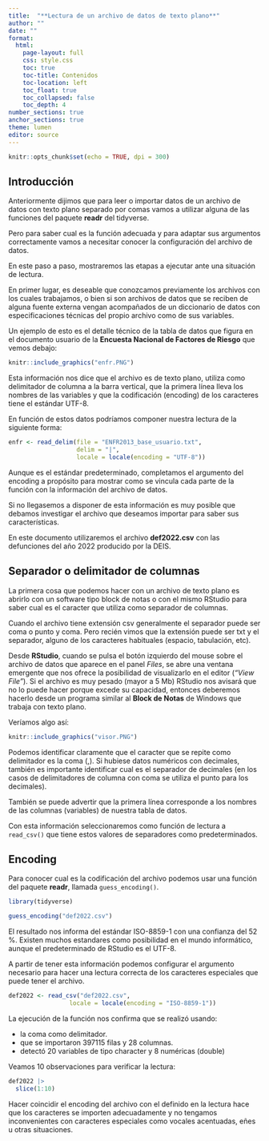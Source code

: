 ```yaml
---
title:  "**Lectura de un archivo de datos de texto plano**"
author: ""
date: ""
format:
  html:
    page-layout: full
    css: style.css
    toc: true
    toc-title: Contenidos
    toc-location: left
    toc_float: true
    toc_collapsed: false
    toc_depth: 4
number_sections: true
anchor_sections: true
theme: lumen
editor: source
---
```


```r
knitr::opts_chunk$set(echo = TRUE, dpi = 300)
```


## Introducción

Anteriormente dijimos que para leer o importar datos de un archivo de datos con texto plano separado por comas vamos a utilizar alguna de las funciones del paquete **readr** del tidyverse.

Pero para saber cual es la función adecuada y para adaptar sus argumentos correctamente vamos a necesitar conocer la configuración del archivo de datos.

En este paso a paso, mostraremos las etapas a ejecutar ante una situación de lectura.

En primer lugar, es deseable que conozcamos previamente los archivos con los cuales trabajamos, o bien si son archivos de datos que se reciben de alguna fuente externa vengan acompañados de un diccionario de datos con especificaciones técnicas del propio archivo como de sus variables.

Un ejemplo de esto es el detalle técnico de la tabla de datos que figura en el documento usuario de la **Encuesta Nacional de Factores de Riesgo** que vemos debajo:

```r
knitr::include_graphics("enfr.PNG")
```

Esta información nos dice que el archivo es de texto plano, utiliza como delimitador de columna a la barra vertical, que la primera línea lleva los nombres de las variables y que la codificación (encoding) de los caracteres tiene el estándar UTF-8.

En función de estos datos podríamos componer nuestra lectura de la siguiente forma:

```r
enfr <- read_delim(file = "ENFR2013_base_usuario.txt", 
                   delim = "|", 
                   locale = locale(encoding = "UTF-8"))
```

Aunque es el estándar predeterminado, completamos el argumento del encoding a propósito para mostrar como se vincula cada parte de la función con la información del archivo de datos.

Si no llegasemos a disponer de esta información es muy posible que debamos investigar el archivo que deseamos importar para saber sus características.

En este documento utilizaremos el archivo **def2022.csv** con las defunciones del año 2022 producido por la DEIS.

## Separador o delimitador de columnas

La primera cosa que podemos hacer con un archivo de texto plano es abrirlo con un software tipo block de notas o con el mismo RStudio para saber cual es el caracter que utiliza como separador de columnas. 

Cuando el archivo tiene extensión csv generalmente el separador puede ser coma o punto y coma. Pero recién vimos que la extensión puede ser txt y el separador, alguno de los caracteres habituales (espacio, tabulación, etc).

Desde **RStudio**, cuando se pulsa el botón izquierdo del mouse sobre el archivo de datos que aparece en el panel *Files*, se abre una ventana emergente que nos ofrece la posibilidad de visualizarlo en el editor (*"View File"*). Si el archivo es muy pesado (mayor a 5 Mb) RStudio nos avisará que no lo puede hacer porque excede su capacidad, entonces deberemos hacerlo desde un programa similar al **Block de Notas** de Windows que trabaja con texto plano. 

Veríamos algo así:

```r
knitr::include_graphics("visor.PNG")
```

Podemos identificar claramente que el caracter que se repite como delimitador es la coma (,). Si hubiese datos numéricos con decimales, también es importante identificar cual es el separador de decimales (en los casos de delimitadores de columna con coma se utiliza el punto para los decimales).

También se puede advertir que la primera línea corresponde a los nombres de las columnas (variables) de nuestra tabla de datos.

Con esta información seleccionaremos como función de lectura a `read_csv()` que tiene estos valores de separadores como predeterminados.

## Encoding

Para conocer cual es la codificación del archivo podemos usar una función del paquete **readr**, llamada `guess_encoding()`.

```r
library(tidyverse)

guess_encoding("def2022.csv")
```

El resultado nos informa del estándar ISO-8859-1 con una confianza del 52 %. Existen muchos estandares como posibilidad en el mundo informático, aunque el predeterminado de RStudio es el UTF-8.

A partir de tener esta información podemos configurar el argumento necesario para hacer una lectura correcta de los caracteres especiales que puede tener el archivo.

```r
def2022 <- read_csv("def2022.csv", 
                 locale = locale(encoding = "ISO-8859-1"))
```
La ejecución de la función nos confirma que se realizó usando:

- la coma como delimitador. 
- que se importaron 397115 filas y 28 columnas. 
- detectó 20 variables de tipo character y 8 numéricas (double)

Veamos 10 observaciones para verificar la lectura:

```r
def2022 |> 
  slice(1:10)
```

Hacer coincidir el encoding del archivo con el definido en la lectura hace que los caracteres se importen adecuadamente y no tengamos inconvenientes con caracteres especiales como vocales acentuadas, eñes u otras situaciones.

